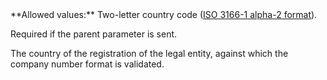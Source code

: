 <ParamField body="CountryCode" type="string" >     
**Allowed values:** Two-letter country code (<a href="/api-reference/overview/data-formats" target="_blank">ISO 3166-1 alpha-2 format</a>).

Required if the parent parameter is sent.

The country of the registration of the legal entity, against which the company number format is validated.
</ParamField>